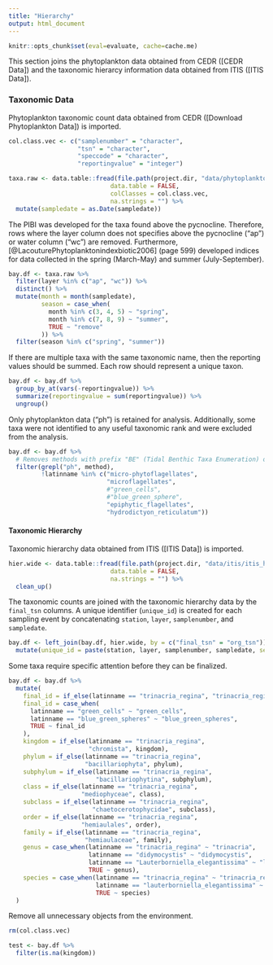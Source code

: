 ```yaml
---
title: "Hierarchy"
output: html_document
---
```

```r
knitr::opts_chunk$set(eval=evaluate, cache=cache.me)
```

This section joins the phytoplankton data obtained from CEDR ([CEDR Data]) and the taxonomic hierarcy information data obtained from ITIS ([ITIS Data]). 

### Taxonomic Data

Phytoplankton taxonomic count data obtained from CEDR ([Download Phytoplankton Data]) is imported.
```r
col.class.vec <- c("samplenumber" = "character",
                   "tsn" = "character",
                   "speccode" = "character",
                   "reportingvalue" = "integer")

taxa.raw <- data.table::fread(file.path(project.dir, "data/phytoplankton/cedr_phyto_taxa.csv"),
                            data.table = FALSE,
                            colClasses = col.class.vec,
                            na.strings = "") %>% 
  mutate(sampledate = as.Date(sampledate))
```

The PIBI was developed for the taxa found above the pycnocline. Therefore, rows where the layer column does not specifies above the pycnocline ("ap") or water column ("wc") are removed. Furthermore, [@LacouturePhytoplanktonindexbiotic2006] (page 599) developed indices for data collected in the spring (March-May) and summer (July-September).
```r
bay.df <- taxa.raw %>% 
  filter(layer %in% c("ap", "wc")) %>% 
  distinct() %>% 
  mutate(month = month(sampledate),
         season = case_when(
           month %in% c(3, 4, 5) ~ "spring",
           month %in% c(7, 8, 9) ~ "summer",
           TRUE ~ "remove"
         )) %>% 
  filter(season %in% c("spring", "summer"))
```

If there are multiple taxa with the same taxonomic name, then the reporting values should be summed. Each row should represent a unique taxon.
```r
bay.df <- bay.df %>% 
  group_by_at(vars(-reportingvalue)) %>% 
  summarize(reportingvalue = sum(reportingvalue)) %>% 
  ungroup()
```

Only phytoplankton data ("ph") is retained for analysis. Additionally, some taxa were not identified to any useful taxonomic rank and were excluded from the analysis. 
```r
bay.df <- bay.df %>% 
  # Removes methods with prefix "BE" (Tidal Benthic Taxa Enumeration) or blanks.
  filter(grepl("ph", method),
         !latinname %in% c("micro-phytoflagellates",
                           "microflagellates",
                           #"green_cells",
                           #"blue_green_sphere",
                           "epiphytic_flagellates",
                           "hydrodictyon_reticulatum"))
```


#### Taxonomic Hierarchy

Taxonomic hierarchy data obtained from ITIS ([ITIS Data]) is imported.
```r
hier.wide <- data.table::fread(file.path(project.dir, "data/itis/itis_hierarchy.csv"),
                            data.table = FALSE,
                            na.strings = "") %>% 
  clean_up()
```

The taxonomic counts are joined with the taxonomic hierarchy data by the `final_tsn` columns. A unique identifier (`unique_id`) is created for each sampling event by concatenating `station`, `layer`, `samplenumber`, and `sampledate`.
```r
bay.df <- left_join(bay.df, hier.wide, by = c("final_tsn" = "org_tsn")) %>% 
  mutate(unique_id = paste(station, layer, samplenumber, sampledate, sep = "_"))
```

Some taxa require specific attention before they can be finalized.
```r
bay.df <- bay.df %>% 
  mutate(
    final_id = if_else(latinname == "trinacria_regina", "trinacria_regina",  final_id),
    final_id = case_when(
      latinname == "green_cells" ~ "green_cells",
      latinname == "blue_green_spheres" ~ "blue_green_spheres",
      TRUE ~ final_id
    ),
    kingdom = if_else(latinname == "trinacria_regina",
                      "chromista", kingdom),
    phylum = if_else(latinname == "trinacria_regina",
                     "bacillariophyta", phylum),
    subphylum = if_else(latinname == "trinacria_regina",
                        "bacillariophytina", subphylum),
    class = if_else(latinname == "trinacria_regina",
                    "mediophyceae", class),
    subclass = if_else(latinname == "trinacria_regina",
                       "chaetocerotophycidae", subclass),
    order = if_else(latinname == "trinacria_regina",
                    "hemiaulales", order),
    family = if_else(latinname == "trinacria_regina",
                     "hemiaulaceae", family),
    genus = case_when(latinname == "trinacria_regina" ~ "trinacria",
                      latinname == "didymocystis" ~ "didymocystis",
                      latinname == "Lauterborniella_elegantissima" ~ "lauterborniella",
                      TRUE ~ genus),
    species = case_when(latinname == "trinacria_regina" ~ "trinacria_regina",
                        latinname == "lauterborniella_elegantissima" ~ "lauterborniella_elegantissima",
                        TRUE ~ species)
  )
```

Remove all unnecessary objects from the environment.
```r
rm(col.class.vec)
```

```r
test <- bay.df %>% 
  filter(is.na(kingdom))
```

